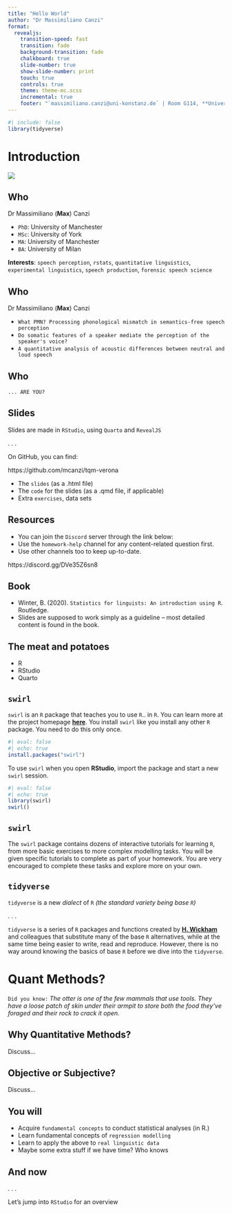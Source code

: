 ```yaml
---
title: "Hello World"
author: "Dr Massimiliano Canzi"
format: 
  revealjs:
    transition-speed: fast
    transition: fade
    background-transition: fade
    chalkboard: true
    slide-number: true
    show-slide-number: print
    touch: true
    controls: true
    theme: theme-mc.scss
    incremental: true
    footer: "`massimiliano.canzi@uni-konstanz.de` | Room G114, **Universität Konstanz**. Universitätstr. 10, 78467 Konstanz DE"
---
```


```r
#| include: false
library(tidyverse)
```

# Introduction

<img src="qr2.png">

## Who

Dr Massimiliano (__Max__) Canzi

- `PhD`: University of Manchester 
- `MSc`: University of York 
- `MA`: University of Manchester 
- `BA`: University of Milan

__Interests__: `speech perception`, `rstats`, `quantitative linguistics`, `experimental linguistics`, `speech production`, 
`forensic speech science` 

## Who

Dr Massimiliano (__Max__) Canzi

- `What PMN? Processing phonological mismatch in semantics-free speech perception`
- `Do somatic features of a speaker mediate the perception of the speaker's voice?`
- `A quantitative analysis of acoustic differences between neutral and loud speech`

## Who 

`... ARE YOU?`

## Slides

Slides are made in `RStudio`, using `Quarto` and `RevealJS`

. . .

On GitHub, you can find:   

https://github.com/mcanzi/tqm-verona  

- The `slides` (as a .html file)
- The `code` for the slides (as a .qmd file, if applicable)
- Extra `exercises`, data sets 

## Resources

- You can join the `Discord` server through the link below:
- Use the `homework-help` channel for any content-related question first. 
- Use other channels too to keep up-to-date. 

https://discord.gg/DVe35Z6sn8  

## Book 

- Winter, B. (2020). `Statistics for linguists: An introduction using R`. Routledge.
- Slides are supposed to work simply as a guideline -- most detailed content is found in the book.

## The meat and potatoes

- R
- RStudio
- Quarto 

## `swirl` 

`swirl` is an `R` package that teaches you to use `R`.. in `R`. You can learn more at the project homepage [__here__](https://swirlstats.com/students.html). You install `swirl` like you install any other `R` package. You need to do this only once. 

```r
#| eval: false
#| echo: true
install.packages("swirl")
```

To use `swirl` when you open __RStudio__, import the package and start a new `swirl` session. 

```r
#| eval: false
#| echo: true
library(swirl)
swirl()
```

## `swirl`

The `swirl` package contains dozens of interactive tutorials for learning `R`, from more basic exercises to more complex modelling tasks. You will be given specific tutorials to complete as part of your homework. You are very encouraged to complete these tasks and explore more on your own. 

## `tidyverse`

`tidyverse` is a new _dialect_ of `R` _(the standard variety being base `R`)_

. . .

`tidyverse` is a series of `R` packages and functions created by [__H. Wickham__](https://twitter.com/hadleywickham) and colleagues that substitute many of the base `R` alternatives, while at the same time being easier to write, read and reproduce. However, there is no way around knowing the basics of base `R` before we dive into the `tidyverse`. 

# Quant Methods?

`Did you know:` _The otter is one of the few mammals that use tools.
They have a loose patch of skin under their armpit to store both the food they've foraged and their rock to crack it open._

## Why Quantitative Methods?

Discuss...

## Objective or Subjective?

Discuss...

## You will

- Acquire `fundamental concepts` to conduct statistical analyses (in R.)  
- Learn fundamental concepts of `regression modelling`
- Learn to apply the above to `real linguistic data`
- Maybe some extra stuff if we have time? Who knows

## And now

. . .

Let's jump into `RStudio` for an overview
